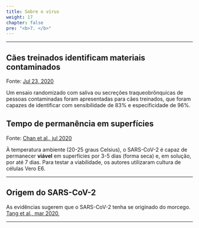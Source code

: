 ```yaml
---
title: Sobre o vírus
weight: 17
chapter: false
pre: "<b>7. </b>"
---
```


***

## Cães treinados identificam materiais contaminados

Fonte: [Jul 23, 2020](https://bmcinfectdis.biomedcentral.com/articles/10.1186/s12879-020-05281-3)

Um ensaio randomizado com saliva ou secreções traqueobrônquicas de pessoas contaminadas foram apresentadas para cães treinados, que foram capazes de identificar com sensibilidade de 83% e especificidade de 96%.

## Tempo de permanência em superfícies

Fonte: [Chan et al., jul 2020](https://www.journalofhospitalinfection.com/article/S0195-6701(20)30339-X/fulltext)

À temperatura ambiente (20-25 graus Celsius), o SARS-CoV-2 é capaz de permanecer **viável** em superfícies por 3-5 dias (forma seca) e, em solução, por até 7 dias. Para testar a viabilidade, os autores utilizaram cultura de células Vero E6.

***

## Origem do SARS-CoV-2

As evidências sugerem que o SARS-CoV-2 tenha se originado do morcego.
[Tang et al., mar 2020](https://academic.oup.com/nsr/article/7/6/1012/5775463), 

***

